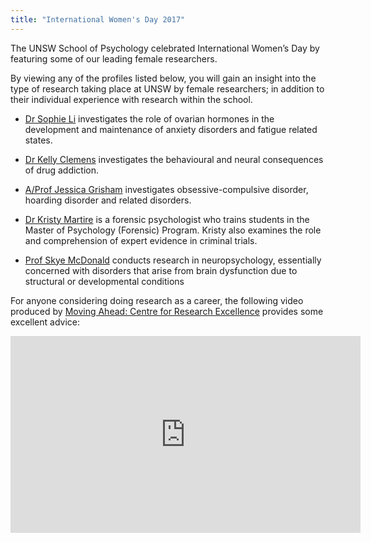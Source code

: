 ```yaml
---
title: "International Women's Day 2017"
---
```


The UNSW School of Psychology celebrated International Women's Day by featuring some of our leading female researchers.

By viewing any of the profiles listed below, you will gain an insight into the type of research taking place at UNSW by female researchers; in addition to their individual experience with research within the school.

- [Dr Sophie Li](./sophie-li.html) investigates the role of ovarian hormones in the development and maintenance of anxiety disorders and fatigue related states.

- [Dr Kelly Clemens](./kelly-clemens.html) investigates the behavioural and neural consequences of drug addiction.

- [A/Prof Jessica Grisham](./jessica-grisham.html) investigates obsessive-compulsive disorder, hoarding disorder and related disorders.

- [Dr Kristy Martire](./kristy-martire.html) is a forensic psychologist who trains students in the Master of Psychology (Forensic) Program. Kristy also examines the role and comprehension of expert evidence in criminal trials.

- [Prof Skye McDonald](./skye-mcdonald.html) conducts research in neuropsychology, essentially concerned with disorders that arise from brain dysfunction due to structural or developmental conditions

For anyone considering doing research as a career, the following video produced by [Moving Ahead: Centre for Research Excellence](http://www.psy.unsw.edu.au/research/research-resources/nhmrc-centre-research-excellence-brain-recovery) provides some excellent advice:

<iframe width="560" height="315" src="https://www.youtube.com/embed/b_H2u6Kv1z0" title="YouTube video player" frameborder="0" allow="accelerometer; autoplay; clipboard-write; encrypted-media; gyroscope; picture-in-picture" allowfullscreen></iframe>
